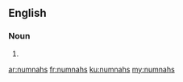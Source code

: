 ==English==

===Noun===
{{head|en}}

# {{plural of|numnah}}

[[ar:numnahs]]
[[fr:numnahs]]
[[ku:numnahs]]
[[my:numnahs]]